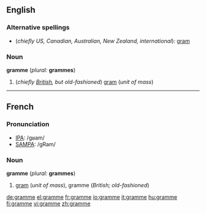 ==English==

===Alternative spellings===
* (''chiefly US, Canadian, Australian, New Zealand, international''): [[gram]]

===Noun===
'''gramme''' (''plural:'' '''grammes''')
# (''chiefly [[w:British English|British]], but old-fashioned'') [[gram]] (''unit of mass'')

----

==French==

===Pronunciation===
*[[w:IPA|IPA]]: /ɡʁam/
*[[w:SAMPA|SAMPA]]: /gRam/

===Noun===
'''gramme''' {{m}} (''plural:'' '''grammes''')
# [[gram]] (''unit of mass''), gramme (''British; old-fashioned'')

[[de:gramme]]
[[el:gramme]]
[[fr:gramme]]
[[io:gramme]]
[[it:gramme]]
[[hu:gramme]]
[[fi:gramme]]
[[vi:gramme]]
[[zh:gramme]]